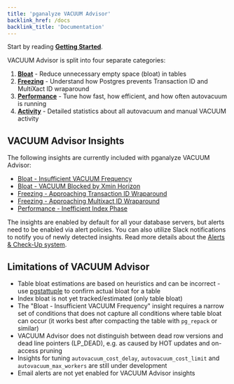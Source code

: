 ```yaml
---
title: 'pganalyze VACUUM Advisor'
backlink_href: /docs
backlink_title: 'Documentation'
---
```


Start by reading **[Getting Started](/docs/vacuum-advisor/getting-started)**.

VACUUM Advisor is split into four separate categories:

1. **[Bloat](/docs/vacuum-advisor/bloat)** - Reduce unnecessary empty space (bloat) in tables
2. **[Freezing](/docs/vacuum-advisor/freezing)** - Understand how Postgres prevents Transaction ID and MultiXact ID wraparound
3. **[Performance](/docs/vacuum-advisor/performance)** - Tune how fast, how efficient, and how often autovacuum is running
4. **[Activity](/docs/vacuum-advisor/activity)** - Detailed statistics about all autovacuum and manual VACUUM activity

## VACUUM Advisor Insights

The following insights are currently included with pganalyze VACUUM Advisor:

* [Bloat - Insufficient VACUUM Frequency](/docs/checks/vacuum/insufficient_vacuum_frequency)
* [Bloat - VACUUM Blocked by Xmin Horizon](/docs/checks/vacuum/xmin_horizon)
* [Freezing - Approaching Transaction ID Wraparound](/docs/checks/vacuum/txid_wraparound)
* [Freezing - Approaching Multixact ID Wraparound](/docs/checks/vacuum/mxid_wraparound)
* [Performance - Inefficient Index Phase](/docs/checks/vacuum/inefficient_index_phase)

The insights are enabled by default for all your database servers, but alerts need to be enabled via alert policies. You can also utilize Slack notifications to notify you of newly detected insights. Read more details about the [Alerts & Check-Up system](/docs/checks).

## Limitations of VACUUM Advisor

* Table bloat estimations are based on heuristics and can be incorrect - use [pgstattuple](https://www.postgresql.org/docs/current/pgstattuple.html) to confirm actual bloat for a table
* Index bloat is not yet tracked/estimated (only table bloat)
* The "Bloat - Insufficient VACUUM Frequency" insight requires a narrow set of conditions that does not capture all conditions where table bloat can occur (it works best after compacting the table with `pg_repack` or similar)
* VACUUM Advisor does not distinguish between dead row versions and dead line pointers (LP_DEAD), e.g. as caused by HOT updates and on-access pruning
* Insights for tuning `autovacuum_cost_delay`, `autovacuum_cost_limit` and `autovacuum_max_workers` are still under development
* Email alerts are not yet enabled for VACUUM Advisor insights
